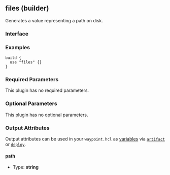 ## files (builder)

Generates a value representing a path on disk.

### Interface

### Examples

```hcl
build {
  use "files" {}
}
```

### Required Parameters

This plugin has no required parameters.

### Optional Parameters

This plugin has no optional parameters.

### Output Attributes

Output attributes can be used in your `waypoint.hcl` as [variables](/waypoint/docs/waypoint-hcl/variables) via [`artifact`](/waypoint/docs/waypoint-hcl/variables/artifact) or [`deploy`](/waypoint/docs/waypoint-hcl/variables/deploy).

#### path

- Type: **string**

